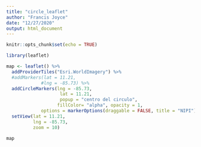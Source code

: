 ```yaml
---
title: "circle_leaflet"
author: "Francis Joyce"
date: "12/27/2020"
output: html_document
---
```


```r
knitr::opts_chunk$set(echo = TRUE)
```

```r
library(leaflet)
```

```r
map <- leaflet() %>% 
  addProviderTiles("Esri.WorldImagery") %>% 
  #addMarkers(lat = 11.21, 
             #lng = -85.73) %>%
  addCircleMarkers(lng = -85.73,
                    lat = 11.21, 
                    popup = "centro del circulo",
                   fillColor= "alpha", opacity = 1,
             options = markerOptions(draggable = FALSE, title = "NIPI")) %>% 
  setView(lat = 11.21,
          lng = -85.73,
          zoom = 10)

map
```

